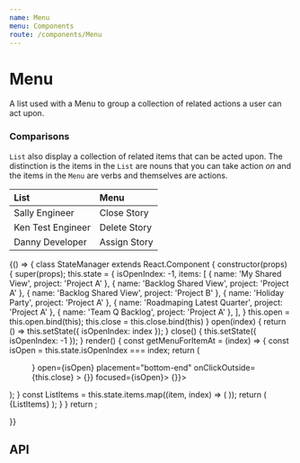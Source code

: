 ```yaml
---
name: Menu
menu: Components
route: /components/Menu
---
```



# Menu

A list used with a Menu to group a collection of related actions a user can act upon.

### Comparisons

`List` also display a collection of related items that can be acted upon.
The distinction is the items in the `List` are nouns that you can take action _on_
and the items in the `Menu` are verbs and themselves are actions.

| List              | Menu         |
| :---------------- | :----------- |
| Sally Engineer    | Close Story  |
| Ken Test Engineer | Delete Story |
| Danny Developer   | Assign Story |

<Playground>
	{() => {
		class StateManager extends React.Component {
			constructor(props) {
				super(props);
				this.state = {
					isOpenIndex: -1,
					items: [
						{ name: 'My Shared View', project: 'Project A' },
						{ name: 'Backlog Shared View', project: 'Project A' },
						{ name: 'Backlog Shared View', project: 'Project B' },
						{ name: 'Holiday Party', project: 'Project A' },
						{ name: 'Roadmaping Latest Quarter', project: 'Project A' },
						{ name: 'Team Q Backlog', project: 'Project A' },
					],
				}
				this.open = this.open.bind(this);
				this.close = this.close.bind(this)
			}
			open(index) {
				return () => this.setState({ isOpenIndex: index });
			}
			close() {
				this.setState({ isOpenIndex: -1 });
			}
			render() {
				const getMenuForItemAt = (index) => {
					const isOpen = this.state.isOpenIndex === index;
					return (
						<Menu
							anchor={
								<IconButton
									title="more-actions"
									icon={ConfigGearIconIcon}
									onClick={this.open(index)}
								/>
							}
							open={isOpen}
							placement="bottom-end"
							onClickOutside={this.close}
						>
							<List bordered>
								<List.Item onClick={() => {}} focused={isOpen}>
									<List.ItemText primary="Action 1" />
								</List.Item>
								<List.Item onClick={() => {}}>
									<List.ItemText primary="Action 2" />
								</List.Item>
							</List>
						</Menu>
					);
				}
				const ListItems = this.state.items.map((item, index) => (
					<List.Item
						key={index}
						secondaryAction={getMenuForItemAt(index)}
					>
						<List.ItemText primary={item.name} secondary={item.project} />
					</List.Item>
				));
				return (
					<SpacedGroup xs={24}>
						<Paper>
							<List bordered>
								{ListItems}
							</List>
						</Paper>
					</SpacedGroup>
				);
			}
		}
		return <StateManager />;

}}

</Playground>

## API

<PropsTable of={Menu} />
